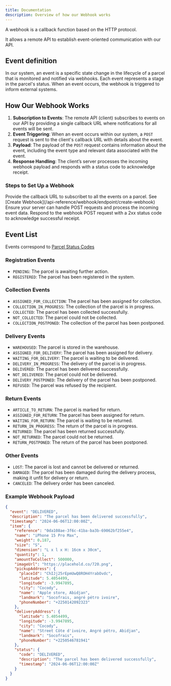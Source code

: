 ```yaml
---
title: Documentation
description: Overview of how our Webhook works
---
```


A webhook is a callback function based on the HTTP protocol.

It allows a remote API to establish event-oriented communication with our API.

## Event definition

In our system, an event is a specific state change in the lifecycle of a parcel that is monitored and notified via webhooks.
Each event represents a stage in the parcel's status.
When an event occurs, the webhook is triggered to inform external systems.

## How Our Webhook Works

1. **Subscription to Events**: The remote API (client) subscribes to events on our API by providing a single callback URL where notifications for all events will be sent.
2. **Event Triggering**: When an event occurs within our system, a `POST` request is sent to the client's callback URL with details about the event.
3. **Payload**: The payload of the `POST` request contains information about the event, including the event type and relevant data associated with the event.
4. **Response Handling**: The client’s server processes the incoming webhook payload and responds with a status code to acknowledge receipt.

### Steps to Set Up a Webhook

<Steps>
  <Step title="Register a Webhook">
    Provide the callback URL to subscribet to all the events on a parcel. See
    [Create Webhook](/api-reference/webhook/endpoint/create-webhook)
  </Step>
  <Step title="Handle Incoming Requests">
    Ensure your server can handle POST requests and process the incoming event
    data.
  </Step>
  <Step title="Acknowledge Receipt">
    Respond to the webhook POST request with a 2xx status code to acknowledge
    successful receipt.
  </Step>
</Steps>

## Event List

Events correspond to [Parcel Status Codes](/documentation/parcel_status_codes)

### Registration Events

- `PENDING`: The parcel is awaiting further action.
- `REGISTERED`: The parcel has been registered in the system.

### Collection Events

- `ASSIGNED_FOR_COLLECTION`: The parcel has been assigned for collection.
- `COLLECTION_IN_PROGRESS`: The collection of the parcel is in progress.
- `COLLECTED`: The parcel has been collected successfully.
- `NOT_COLLECTED`: The parcel could not be collected.
- `COLLECTION_POSTPONED`: The collection of the parcel has been postponed.

### Delivery Events

- `WAREHOUSED`: The parcel is stored in the warehouse.
- `ASSIGNED_FOR_DELIVERY`: The parcel has been assigned for delivery.
- `WAITING_FOR_DELIVERY`: The parcel is waiting to be delivered.
- `DELIVERY_IN_PROGRESS`: The delivery of the parcel is in progress.
- `DELIVERED`: The parcel has been delivered successfully.
- `NOT_DELIVERED`: The parcel could not be delivered.
- `DELIVERY_POSTPONED`: The delivery of the parcel has been postponed.
- `REFUSED`: The parcel was refused by the recipient.

### Return Events

- `ARTICLE_TO_RETURN`: The parcel is marked for return.
- `ASSIGNED_FOR_RETURN`: The parcel has been assigned for return.
- `WAITING_FOR_RETURN`: The parcel is waiting to be returned.
- `RETURN_IN_PROGRESS`: The return of the parcel is in progress.
- `RETURNED`: The parcel has been returned successfully.
- `NOT_RETURNED`: The parcel could not be returned.
- `RETURN_POSTPONED`: The return of the parcel has been postponed.

### Other Events

- `LOST`: The parcel is lost and cannot be delivered or returned.
- `DAMAGED`: The parcel has been damaged during the delivery process, making it unfit for delivery or return.
- `CANCELED`: The delivery order has been canceled.

### Example Webhook Payload

```json
{
  "event": "DELIVERED",
  "description": "The parcel has been delivered successfully",
  "timestamp": "2024-06-06T12:00:00Z",
  "item": {
    "reference": "0da108ae-3f6c-41ba-ba3b-69062bf255e4",
    "name": "iPhone 15 Pro Max",
    "weight": 0.187,
    "size": "S",
    "dimension": "L x l x H: 16cm x 30cm",
    "quantity": 1,
    "amountToCollect": 500000,
    "imageUrl": "https://placehold.co/720.png",
    "pickupAddress": {
      "placeId": "ChIJj25rEpmUwQ8ROH4YrabOvdc",
      "latitude": 5.4054499,
      "longitude": -3.9947895,
      "city": "Cocody",
      "name": "Apple store, Abidjan",
      "landmark": "Socofrais, angré pétro ivoire",
      "phoneNumber": "+2250142092323"
    },
    "deliveryAddress": {
      "latitude": 5.4054499,
      "longitude": -3.9947895,
      "city": "Cocody",
      "name": "Street Côte d'ivoire, Angré pétro, Abidjan",
      "landmark": "Socofrais",
      "phoneNumber": "+2250546781941"
    },
    "status": {
      "code": "DELIVERED",
      "description": "The parcel has been delivered successfully",
      "timestamp": "2024-06-06T12:00:00Z"
    }
  }
}
```
